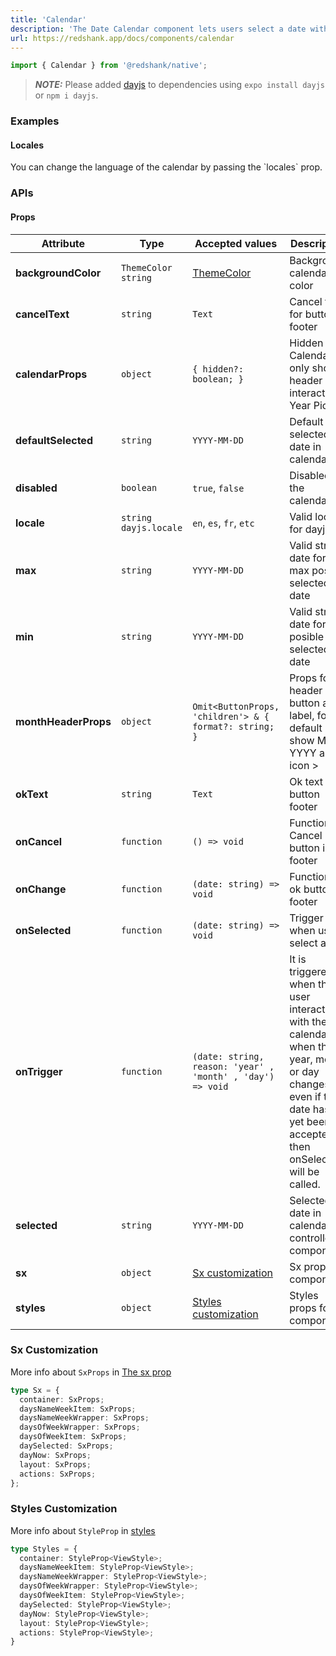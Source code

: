 ```yaml
---
title: 'Calendar'
description: 'The Date Calendar component lets users select a date without any input or popper / modal.'
url: https://redshank.app/docs/components/calendar
---
```


```jsx
import { Calendar } from '@redshank/native';
```

> **_NOTE:_**  Please added [dayjs](https://day.js.org/) to dependencies using `expo install dayjs` or `npm i dayjs`.

<Spacer y={2} />

### Examples

<Playground
  id="default"
  title="Default"
  description="You can display an calendar"
  code={calendarContent.defaultCode}
/>

<Playground
  id="selected"
  title="Controlled"
  description="You can control the selected date"
  code={calendarContent.selectedDate}
/>

<Spacer y={2} />

<Playground
  id="min_max"
  title="Min and max date"
  dependencies="dayjs@^1.10.4"
  description="You can control the range for selected date"
  code={calendarContent.minAndMax}
/>

<Spacer y={2} />

<Playground
  id="disabled"
  title="Disabled"
  description="You can disabled the calendar"
  code={calendarContent.disabled}
/>

<Spacer y={2} />

<h4>Locales</h4>
You can change the language of the calendar by passing the `locales` prop.

<BlockCode
  code={calendarContent.locales}
/>

<Spacer y={3} />

### APIs

<Spacer y={2} />

#### Props

| Attribute            | Type                    | Accepted values                                            | Description                                                                                                                                                                | Default      |
|----------------------|-------------------------|------------------------------------------------------------|----------------------------------------------------------------------------------------------------------------------------------------------------------------------------|--------------|
| **backgroundColor**  | `ThemeColor` `string`   | [ThemeColor](/docs/default-theme)                          | Background calendar color                                                                                                                                                  | `background` |
| **cancelText**       | `string`                | `Text`                                                     | Cancel text for button footer                                                                                                                                              | `Cancel`     |
| **calendarProps**    | `object`                | `{ hidden?: boolean; }`                                    | Hidden a Calendar only show header with interactivity Year Picker                                                                                                          | `Cancel`     |
| **defaultSelected**  | `string`                | `YYYY-MM-DD`                                               | Default selected date in calendar                                                                                                                                          | `now`        |
| **disabled**         | `boolean`               | `true`, `false`                                            | Disabled the calendar                                                                                                                                                      |              |
| **locale**           | `string` `dayjs.locale` | `en`, `es`, `fr`, `etc`                                    | Valid locale for dayjs                                                                                                                                                     | `en`         |
| **max**              | `string`                | `YYYY-MM-DD`                                               | Valid string date for max posible selected date                                                                                                                            |              |
| **min**              | `string`                | `YYYY-MM-DD`                                               | Valid string date for min posible selected date                                                                                                                            |              |
| **monthHeaderProps** | `object`                | `Omit<ButtonProps, 'children'> & { format?: string; }`     | Props for header button and label, for default show MMM YYYY and icon >                                                                                                    |              |
| **okText**           | `string`                | `Text`                                                     | Ok text for button footer                                                                                                                                                  | `Ok`         |
| **onCancel**         | `function`              | `() => void`                                               | Function for Cancel button in footer                                                                                                                                       |              |
| **onChange**         | `function`              | `(date: string) => void`                                   | Function for  ok button in footer                                                                                                                                          |              |
| **onSelected**       | `function`              | `(date: string) => void`                                   | Trigger when user select a day                                                                                                                                             |              |
| **onTrigger**        | `function`              | `(date: string, reason: 'year' , 'month' , 'day') => void` | It is triggered when the user interacts with the calendar, when the year, month or day changes even if the date has not yet been accepted, then onSelected will be called. |              |
| **selected**         | `string`                | `YYYY-MM-DD`                                               | Selected date in calendar for controller component                                                                                                                         |              |
| **sx**               | `object`                | [Sx customization](#sx-customization)                      | Sx props for components                                                                                                                                                    |              |
| **styles**           | `object`                | [Styles customization](#styles-customization)              | Styles props for components                                                                                                                                                |              |

<Spacer y={2} />

### Sx Customization

More info about `SxProps` in [The sx prop](/docs/the-sx-prop)

```ts
type Sx = {
  container: SxProps;
  daysNameWeekItem: SxProps;
  daysNameWeekWrapper: SxProps;
  daysOfWeekWrapper: SxProps;
  daysOfWeekItem: SxProps;
  daySelected: SxProps;
  dayNow: SxProps;
  layout: SxProps;
  actions: SxProps;
};
```

<Spacer y={2} />

### Styles Customization

More info about `StyleProp` in [styles](https://reactnative.dev/docs/style)

```ts
type Styles = {
  container: StyleProp<ViewStyle>;
  daysNameWeekItem: StyleProp<ViewStyle>;
  daysNameWeekWrapper: StyleProp<ViewStyle>;
  daysOfWeekWrapper: StyleProp<ViewStyle>;
  daysOfWeekItem: StyleProp<ViewStyle>;
  daySelected: StyleProp<ViewStyle>;
  dayNow: StyleProp<ViewStyle>;
  layout: StyleProp<ViewStyle>;
  actions: StyleProp<ViewStyle>;
}
```
<Spacer y={2} />
